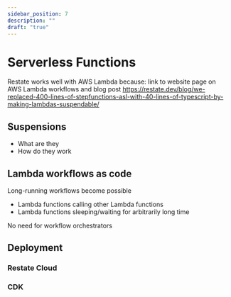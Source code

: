 ```yaml
---
sidebar_position: 7
description: ""
draft: "true"
---
```


# Serverless Functions

Restate works well with AWS Lambda because:
link to website page on AWS Lambda workflows and blog post
https://restate.dev/blog/we-replaced-400-lines-of-stepfunctions-asl-with-40-lines-of-typescript-by-making-lambdas-suspendable/

## Suspensions
- What are they
- How do they work


## Lambda workflows as code
Long-running workflows become possible
- Lambda functions calling other Lambda functions
- Lambda functions sleeping/waiting for arbitrarily long time

No need for workflow orchestrators

## Deployment
### Restate Cloud


### CDK





